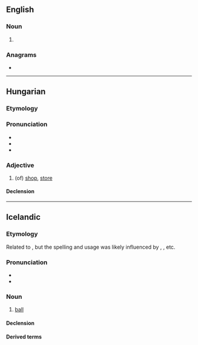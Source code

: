 ==English==

===Noun===
{{en-noun}}

# {{alternative form of|en|bolty}}

===Anagrams===
* {{anagrams|en|a=bilot|Tboli}}

----

==Hungarian==

===Etymology===
{{affix|hu|bolt|-i|t1=shop|pos2=adjective-forming suffix|pos=adjective}}

===Pronunciation===
* {{hu-IPA}}
* {{hyphenation|hu|bol|ti}}
* {{rhymes|hu|ti}}

===Adjective===
{{hu-adj|-}}

# (of) [[shop]], [[store]]
#: {{uxi|hu|'''bolti''' lopás|'''shop'''lifting}}

====Declension====
{{hu-infl-nom|boltia|o|-}}

----

==Icelandic==

===Etymology===
Related to {{m|is|böllur}}, but the spelling and usage was likely influenced by {{der|is|fr|bol}}, {{der|is|en|ball}}, etc.

===Pronunciation===
* {{IPA|is|/ˈpɔl̥tɪ/}}
* {{rhymes|is|ɔl̥tɪ}}

===Noun===
{{is-noun|m|bolta|boltar}}

# {{lb|is|sports}} [[ball]]

====Declension====
{{is-decl-noun-m-w1|b|o|lt}}

====Derived terms====
{{der3|is
|boltaleikur
|fótbolti
|hafnabolti
|hornabolti
|handbolti
|körfubolti}}